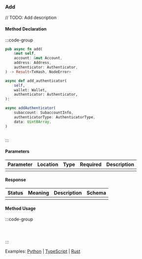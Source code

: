 ### Add

// TODO: Add description

#### Method Declaration

:::code-group

```rust [Rust]
pub async fn add(
    &mut self,
    account: &mut Account,
    address: Address,
    authenticator: Authenticator,
) -> Result<TxHash, NodeError>
```

```python [Python]
async def add_authenticator(
    self,
    wallet: Wallet,
    authenticator: Authenticator,
):
```

```typescript [TypeScript]
async addAuthenticator(
    subaccount: SubaccountInfo,
    authenticatorType: AuthenticatorType,
    data: Uint8Array,
)
```

```url [API]
```

:::

#### Parameters

| Parameter | Location | Type  | Required | Description |
| --------- | -------- | ----- | -------- | ----------- |
|           |          |       |          |             |

#### Response

| Status | Meaning | Description | Schema |
| ------ | ------- | ----------- | ------ |
|        |         |             |        |

#### Method Usage

:::code-group

```rust [Rust]
```

```python [Python]

```

```typescript [TypeScript]

```

:::

Examples: [Python] | [TypeScript] | [Rust]

[Python]: https://github.com/dydxprotocol/v4-clients/blob/3e8c7e1b960291b7ef273962d374d9934a5c4d33/v4-client-py-v2/examples/authenticator_management.py#L53
[TypeScript]: https://github.com/dydxprotocol/v4-clients/blob/3e8c7e1b960291b7ef273962d374d9934a5c4d33/v4-client-js/examples/permissioned_keys_example.ts#L58
[Rust]: https://github.com/dydxprotocol/v4-clients/blob/3e8c7e1b960291b7ef273962d374d9934a5c4d33/v4-client-rs/client/examples/authenticator.rs#L79